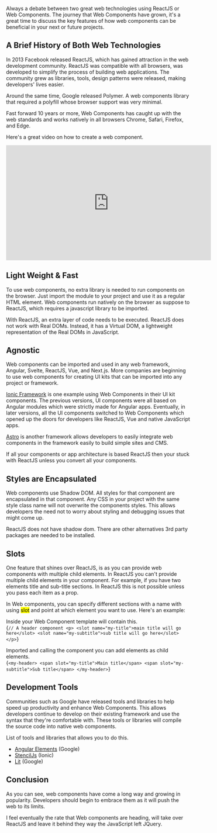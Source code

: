 
Always a debate between two great web technologies using ReactJS or Web Components. The journey that Web Components have grown, it's a great time 
to discuss the key features of how web components can be beneficial in your next or future projects.

## A Brief History of Both Web Technologies

In 2013 Facebook released ReactJS, which has gained attraction in the web development community. ReactJS was compatible with all browsers, 
was developed to simplify the process of building web applications. The community grew as libraries, tools, design patterns
were released, making developers' lives easier.

Around the same time, Google released Polymer. A web components library that required a polyfill whose browser support was very minimal.

Fast forward 10 years or more, Web Components has caught up with the web standards and works natively in all browsers Chrome, Safari, Firefox, and Edge. 

Here's a great video on how to create a web component.
<iframe width="560" height="315" src="https://www.youtube.com/embed/2I7uX8m0Ta0" title="YouTube video player" frameBorder="0" allow="accelerometer; autoplay; clipboard-write; encrypted-media; gyroscope; picture-in-picture; web-share" allowFullScreen></iframe>

## Light Weight & Fast

To use web components, no extra library is needed to run components on the browser. Just import the module
to your project and use it as a regular HTML element. Web components run natively on the browser as suppose to ReactJS, which requires
a javascript library to be imported.

With ReactJS, an extra layer of code needs to be executed. ReactJS does not work with Real DOMs. Instead, 
it has a Virtual DOM, a lightweight representation of the Real DOMs in JavaScript.

## Agnostic

Web components can be imported and used in any web framework, Angular, Svelte, ReactJS, Vue, and Next.js. More companies are beginning
to use web components for creating UI kits that can be imported into any project or framework. 

[Ionic Framework](https://ionicframework.com/) is one example using Web Components in their UI kit components. The previous versions, UI components were all based on 
Angular modules which were strictly made for Angular apps. Eventually, in later versions, all the UI components switched to Web Components which opened up the doors for developers like
ReactJS, Vue and native JavaScript apps.

[Astro](https://astro.build/) is another framework allows developers to easily integrate web components in the framework easily to build simple sites and CMS.

If all your components or app architecture is based ReactJS then your stuck with ReactJS unless you convert all your components.

## Styles are Encapsulated

Web components use Shadow DOM. All styles for that component are encapsulated in that component. Any CSS in your project with the same style class name will not overwrite
the components styles. This allows developers the need not to worry about styling and debugging issues that might come up.

ReactJS does not have shadow dom. There are other alternatives 3rd party packages are needed to be installed.

## Slots

One feature that shines over ReactJS, is as you can provide web components with multiple child elements. 
In ReactJS you can't provide multiple child elements in your component. 
For example, if you have two elements title and sub-title sections. In ReactJS this is not possible unless you 
pass each item as a prop.

In Web components, you can specify different sections with a name with using <mark>slot</mark> and point at which element you want to use. Here's an example:

Inside your Web Component template will contain this.  
<SyntaxHighlighter language="javascript">
    {`
      // A header component
       <p>
        <slot name="my-title">main title will go here</slot>
        <slot name="my-subtitle">sub title will go here</slot>
       </p>
    `}
</SyntaxHighlighter>

Imported and calling the component you can add elements as child elements.  
<SyntaxHighlighter language="javascript">
    {`
      <my-header>
        <span slot="my-title">Main title</span>
        <span slot="my-subtitle">Sub title</span>
      </my-header>
    `}
</SyntaxHighlighter>

## Development Tools

Communities such as Google have released tools and libraries to help speed up productivity and enhance Web Components. 
This allows developers continue to develop on their existing framework and use the syntax that they're comfortable with. 
These tools or libraries will compile the source code into native web components.

List of tools and libraries that allows you to do this.

- [Angular Elements](https://angular.io/guide/elements) (Google)
- [StencilJs](https://stenciljs.com/) (Ionic)
- [Lit](https://lit.dev/) (Google)

## Conclusion

As you can see, web components have come a long way and growing in popularity. Developers should begin to embrace them
as it will push the web to its limits.

I feel eventually the rate that Web components are heading, will take over ReactJS and leave it behind they way the JavaScript left JQuery.
